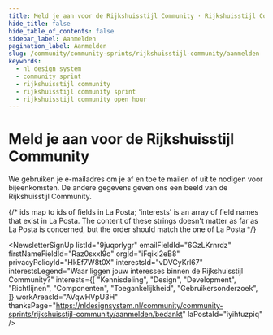```yaml
---
title: Meld je aan voor de Rijkshuisstijl Community · Rijkshuisstijl Community · Community Sprints
hide_title: false
hide_table_of_contents: false
sidebar_label: Aanmelden
pagination_label: Aanmelden
slug: /community/community-sprints/rijkshuisstijl-community/aanmelden
keywords:
  - nl design system
  - community sprint
  - rijkshuisstijl community
  - rijkshuisstijl community sprint
  - rijkshuisstijl community open hour
---
```



# Meld je aan voor de Rijkshuisstijl Community

We gebruiken je e-mailadres om je af en toe te mailen of uit te nodigen voor bijeenkomsten. De andere gegevens geven ons een beeld van de Rijkshuisstijl Community.

{/* ids map to ids of fields in La Posta; 'interests' is an array of field names that exist in La Posta. The content of these strings doesn't matter as far as La Posta is concerned, but the order should match the one of La Posta */}

<NewsletterSignUp
  listId="9juqorlygr"
  emailFieldId="6GzLKrnrdz"
  firstNameFieldId="Raz0sxxI9o"
  orgId="iFqikI2eB8"
  privacyPolicyId="HkEf7W8t0X"
  interestsId="vDVCyKrl67"
  interestsLegend="Waar liggen jouw interesses binnen de Rijkshuisstijl Community?"
  interests={[
    "Kennisdeling",
    "Design",
    "Development",
    "Richtlijnen",
    "Componenten",
    "Toegankelijkheid",
    "Gebruikersonderzoek",
  ]}
  workAreasId="AVqwHVpU3H"
  thanksPage="https://nldesignsystem.nl/community/community-sprints/rijkshuisstijl-community/aanmelden/bedankt"
  laPostaId="iyihtuzpiq"
/>
